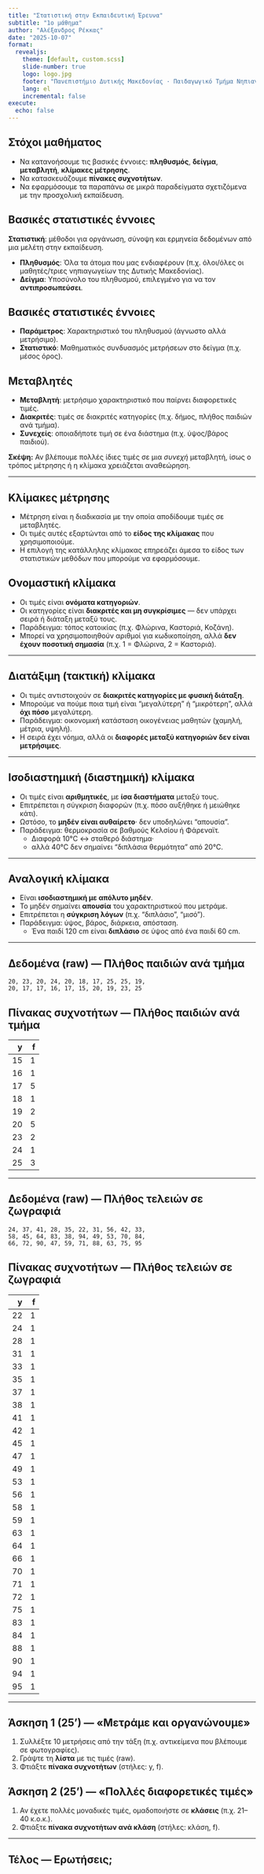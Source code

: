 ```yaml
---
title: "Στατιστική στην Εκπαιδευτική Έρευνα"
subtitle: "1ο μάθημα"
author: "Αλέξανδρος Ρέκκας"
date: "2025-10-07"
format:
  revealjs:
    theme: [default, custom.scss]
    slide-number: true
    logo: logo.jpg
    footer: "Πανεπιστήμιο Δυτικής Μακεδονίας · Παιδαγωγικό Τμήμα Νηπιαγωγών"
    lang: el
    incremental: false
execute:
  echo: false
---
```


## Στόχοι μαθήματος

- Να κατανοήσουμε τις βασικές έννοιες: **πληθυσμός**, **δείγμα**, **μεταβλητή**, **κλίμακες μέτρησης**.
- Να κατασκευάζουμε **πίνακες συχνοτήτων**.
- Να εφαρμόσουμε τα παραπάνω σε μικρά παραδείγματα σχετιζόμενα με την προσχολική εκπαίδευση.

## Βασικές στατιστικές έννοιες

**Στατιστική**: μέθοδοι για οργάνωση, σύνοψη και ερμηνεία δεδομένων από μια μελέτη στην εκπαίδευση.

- **Πληθυσμός**: Όλα τα άτομα που μας ενδιαφέρουν (π.χ. όλοι/όλες οι μαθητές/τριες νηπιαγωγείων της Δυτικής Μακεδονίας).
- **Δείγμα**: Υποσύνολο του πληθυσμού, επιλεγμένο για να τον **αντιπροσωπεύσει**.

## Βασικές στατιστικές έννοιες

- **Παράμετρος**: Χαρακτηριστικό του πληθυσμού (άγνωστο αλλά μετρήσιμο).
- **Στατιστικό**: Μαθηματικός συνδυασμός μετρήσεων στο δείγμα (π.χ. μέσος όρος).

## Μεταβλητές

- **Μεταβλητή**: μετρήσιμο χαρακτηριστικό που παίρνει διαφορετικές τιμές.
- **Διακριτές**: τιμές σε διακριτές κατηγορίες (π.χ. δήμος, πλήθος παιδιών ανά τμήμα).
- **Συνεχείς**: οποιαδήποτε τιμή σε ένα διάστημα (π.χ. ύψος/βάρος παιδιού).

::: callout-tip
**Σκέψη:** Αν βλέπουμε πολλές ίδιες τιμές σε μια *συνεχή* μεταβλητή, ίσως ο τρόπος μέτρησης ή η κλίμακα χρειάζεται αναθεώρηση.
:::

---

## Κλίμακες μέτρησης

- Μέτρηση είναι η διαδικασία με την οποία αποδίδουμε τιμές σε μεταβλητές.
- Οι τιμές αυτές εξαρτώνται από το **είδος της κλίμακας** που χρησιμοποιούμε.
- Η επιλογή της κατάλληλης κλίμακας επηρεάζει άμεσα το είδος των στατιστικών
μεθόδων που μπορούμε να εφαρμόσουμε.

## Ονομαστική κλίμακα
- Οι τιμές είναι **ονόματα κατηγοριών**.
- Οι κατηγορίες είναι **διακριτές και μη συγκρίσιμες** — δεν υπάρχει σειρά ή διάταξη μεταξύ τους.
- Παράδειγμα: τόπος κατοικίας (π.χ. Φλώρινα, Καστοριά, Κοζάνη).
- Μπορεί να χρησιμοποιηθούν αριθμοί για κωδικοποίηση, αλλά **δεν έχουν ποσοτική σημασία** (π.χ. 1 = Φλώρινα, 2 = Καστοριά).

---

## Διατάξιμη (τακτική) κλίμακα
- Οι τιμές αντιστοιχούν σε **διακριτές κατηγορίες με φυσική διάταξη**.
- Μπορούμε να πούμε ποια τιμή είναι “μεγαλύτερη” ή “μικρότερη”, αλλά **όχι πόσο** μεγαλύτερη.
- Παράδειγμα: οικονομική κατάσταση οικογένειας μαθητών (χαμηλή, μέτρια, υψηλή).
- Η σειρά έχει νόημα, αλλά οι **διαφορές μεταξύ κατηγοριών δεν είναι μετρήσιμες**.

---

## Ισοδιαστημική (διαστημική) κλίμακα
- Οι τιμές είναι **αριθμητικές**, με **ίσα διαστήματα** μεταξύ τους.
- Επιτρέπεται η σύγκριση διαφορών (π.χ. πόσο αυξήθηκε ή μειώθηκε κάτι).
- Ωστόσο, το **μηδέν είναι αυθαίρετο**· δεν υποδηλώνει “απουσία”.
- Παράδειγμα: θερμοκρασία σε βαθμούς Κελσίου ή Φάρεναϊτ.
  - Διαφορά 10°C ↔︎ σταθερό διάστημα·
  - αλλά 40°C δεν σημαίνει “διπλάσια θερμότητα” από 20°C.

---

## Αναλογική κλίμακα
- Είναι **ισοδιαστημική με απόλυτο μηδέν**.
- Το μηδέν σημαίνει **απουσία** του χαρακτηριστικού που μετράμε.
- Επιτρέπεται η **σύγκριση λόγων** (π.χ. “διπλάσιο”, “μισό”).
- Παράδειγμα: ύψος, βάρος, διάρκεια, απόσταση.
  - Ένα παιδί 120 cm είναι **διπλάσιο** σε ύψος από ένα παιδί 60 cm.

---

## Δεδομένα (raw) — Πλήθος παιδιών ανά τμήμα

```
20, 23, 20, 24, 20, 18, 17, 25, 25, 19,
20, 17, 17, 16, 17, 15, 20, 19, 23, 25
```

## Πίνακας συχνοτήτων — Πλήθος παιδιών ανά τμήμα

| y | f |
|---:|---:|
| 15 | 1 |
| 16 | 1 |
| 17 | 5 |
| 18 | 1 |
| 19 | 2 |
| 20 | 5 |
| 23 | 2 |
| 24 | 1 |
| 25 | 3 |

---

## Δεδομένα (raw) — Πλήθος τελειών σε ζωγραφιά

```
24, 37, 41, 28, 35, 22, 31, 56, 42, 33,
58, 45, 64, 83, 38, 94, 49, 53, 70, 84,
66, 72, 90, 47, 59, 71, 88, 63, 75, 95
```

## Πίνακας συχνοτήτων — Πλήθος τελειών σε ζωγραφιά

| y | f |
|---:|---:|
| 22 | 1 |
| 24 | 1 |
| 28 | 1 |
| 31 | 1 |
| 33 | 1 |
| 35 | 1 |
| 37 | 1 |
| 38 | 1 |
| 41 | 1 |
| 42 | 1 |
| 45 | 1 |
| 47 | 1 |
| 49 | 1 |
| 53 | 1 |
| 56 | 1 |
| 58 | 1 |
| 59 | 1 |
| 63 | 1 |
| 64 | 1 |
| 66 | 1 |
| 70 | 1 |
| 71 | 1 |
| 72 | 1 |
| 75 | 1 |
| 83 | 1 |
| 84 | 1 |
| 88 | 1 |
| 90 | 1 |
| 94 | 1 |
| 95 | 1 |

---

## Άσκηση 1 (25') — «Μετράμε και οργανώνουμε»

1. Συλλέξτε 10 μετρήσεις από την τάξη (π.χ. αντικείμενα που βλέπουμε σε φωτογραφίες).
2. Γράψτε τη **λίστα** με τις τιμές (raw).
3. Φτιάξτε **πίνακα συχνοτήτων** (στήλες: y, f).

## Άσκηση 2 (25') — «Πολλές διαφορετικές τιμές»

1. Αν έχετε πολλές μοναδικές τιμές, ομαδοποιήστε σε **κλάσεις** (π.χ. 21–40 κ.ο.κ.).
2. Φτιάξτε **πίνακα συχνοτήτων ανά κλάση** (στήλες: κλάση, f).

---

## Τέλος — Ερωτήσεις;
